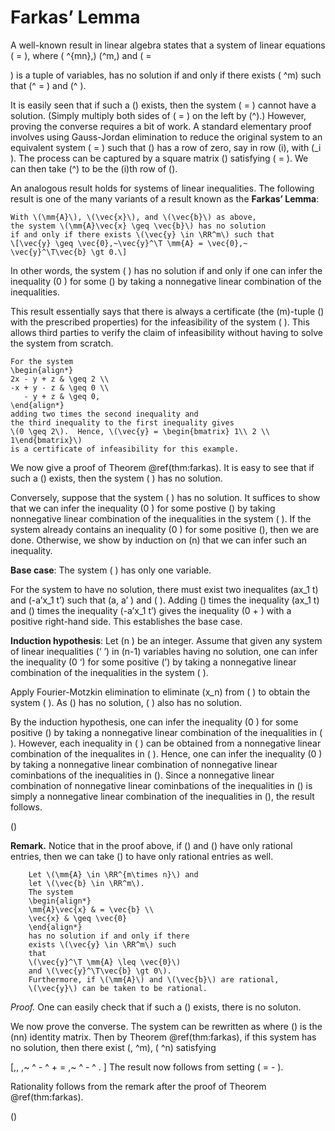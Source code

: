 # Farkas' Lemma

A well-known result in linear algebra states that
a system of linear equations \(\mm{A}\vec{x} = \vec{b}\),
where \(\mm{A} \in \RR^{m\times n},\) \(\vec{b}\in \RR^m,\)
and 
\(\vec{x} = \begin{bmatrix} x_1\\ \vdots \\ x_n\end{bmatrix}\) is 
a tuple of variables, has no solution
if and only if there exists \(\vec{y} \in \RR^m\) such
that \(\vec{y}^\T\mm{A} = \vec{0}\)
and \(\vec{y}^\T \vec{b} \neq 0\).


It is easily seen that if such a \(\vec{y}\) exists, then the system
\(\mm{A}\vec{x} = \vec{b}\) cannot have a solution. (Simply
multiply both sides of \(\mm{A}\vec{x} = \vec{b}\) on the left by
\(\vec{y}^\T\).)  However, proving the converse requires 
a bit of work. A standard elementary proof involves using 
Gauss-Jordan elimination to reduce the original system to an equivalent
system \(\mm{Q}\vec{x} = \vec{d}\) such that \(\mm{Q}\)
has a row of zero, say in row \(i\), with \(\vec{d}_i \neq 0\).
The process can be captured by a square matrix \(\mm{M}\) satisfying
\(\mm{M}\mm{A} = \mm{Q}\).
We can then take \(\vec{y}^\T\) to be the \(i\)th row
of \(\mm{M}\).


An analogous result holds for systems of linear inequalities.
The following result is one of the many variants
of a result known as the **Farkas' Lemma**:

```theorem
With \(\mm{A}\), \(\vec{x}\), and \(\vec{b}\) as above,
the system \(\mm{A}\vec{x} \geq \vec{b}\) has no solution
if and only if there exists \(\vec{y} \in \RR^m\) such that
\[\vec{y} \geq \vec{0},~\vec{y}^\T \mm{A} = \vec{0},~
\vec{y}^\T\vec{b} \gt 0.\]
```


In other words, the system \(\mm{A}\vec{x} \geq \vec{b}\)
has no solution if and only if one can infer the inequality \(0 \geq \gamma\) 
for some \(\gamma \gt 0\) by taking a nonnegative linear combination of the
inequalities.


This result essentially says that there is always 
a certificate (the \(m\)-tuple \(\vec{y}\) with the prescribed properties)
for the infeasibility of the system \(\mm{A}\vec{x} \geq \vec{b}\).
This allows third parties to verify
the claim of infeasibility without having to solve the system from scratch.

```example

For the system
\begin{align*}
2x - y + z & \geq 2 \\
-x + y - z & \geq 0 \\
   - y + z & \geq 0,
\end{align*}
adding two times the second inequality and
the third inequality to the first inequality gives
\(0 \geq 2\).  Hence, \(\vec{y} = \begin{bmatrix} 1\\ 2 \\ 1\end{bmatrix}\)
is a certificate of infeasibility for this example.
```


We now give a proof of Theorem \@ref(thm:farkas).
It is easy to see that if such a \(\vec{y}\) exists, then
the system \(\mm{A}\vec{x} \geq \vec{b}\) has no solution.


Conversely, suppose that the system \(\mm{A}\vec{x} \geq \vec{b}\) 
has no solution.
It suffices to show that we can infer
the inequality \(0 \geq \alpha\) for some postive \(\alpha\) by
taking nonnegative linear combination of the inequalities
in the system \(\mm{A}\vec{x} \geq \vec{b}\).
If the system already contains an inequality \(0 \geq \alpha\)
for some positive \(\alpha\), then
we are done.  Otherwise,
we show by induction on \(n\)
that we can infer such an inequality.


 **Base case**:  The system \(\mm{A}\vec{x} \geq \vec{b}\)
 has only one variable. 


 For the system to have no solution, there must exist
 two inequalites \(ax_1 \geq t\) and \(-a'x_1 \geq t'\)
 such that \(a, a' \gt 0\) and \(\frac{t}{a} \gt \frac{-t'}{a'}\).
 Adding \(\frac{1}{a}\) times the inequality
 \(ax_1 \geq t\) and \(\frac{1}{a'}\) times the inequality \(-a'x_1 \geq t'\)
 gives the inequality \(0 \geq \frac{t}{a} + \frac{t'}{a'}\) with a positive
 right-hand side.  This establishes the base case.


 **Induction hypothesis**: Let \(n \geq 2\) be an integer.
 Assume that given any system of linear inequalities 
\(\mm{A}'\vec{x} \geq \vec{b}'\)
 in \(n-1\) variables having no solution,
 one can infer the inequality \(0 \geq \alpha'\) for some positive
 \(\alpha'\) by taking a nonnegative linear combination of the inequalities
 in the system \(\mm{P}\vec{x} \geq \vec{q}\).


 Apply Fourier-Motzkin elimination to eliminate \(x_n\)
 from \(\mm{A}\vec{x} \geq \vec{b}\) to obtain
 the system 
 \(\mm{P}\vec{x} \geq \vec{q}\).
 As \(\mm{A}\vec{x}\geq \vec{b}\) has no solution, 
 \(\mm{P}\vec{x} \geq \vec{q}\)
 also has no solution.


 By the induction hypothesis,
 one can infer the inequality \(0 \geq \alpha\) for some positive
 \(\alpha\) by taking a nonnegative linear combination of the inequalities
 in \(\mm{P}\vec{x} \geq \vec{q}\).
 However, each inequality 
 in \(\mm{P}\vec{x} \geq \vec{q}\)
 can be obtained from a nonnegative linear combination
 of the inequalites in \(\mm{A}\vec{x} \geq \vec{b}\).
 Hence, one can infer the inequality \(0 \geq \alpha\) 
 by taking a nonnegative linear combination of nonnegative linear
 cominbations of the inequalities in \(\mm{A}\vec{x}\geq \vec{b}\).
 Since a nonnegative linear combination of nonnegative linear
 cominbations of the inequalities in \(\mm{A}\vec{x}\geq \vec{b}\)
 is simply a nonnegative linear combination of the 
  inequalities in \(\mm{A}\vec{x}\geq \vec{b}\), the result follows.

\(\qed\)



**Remark.** Notice that in the proof above,
if \(\mm{A}\) and \(\vec{b}\)
have only rational entries, then we can take \(\vec{y}\) to have
only rational entries as well.

```corollary
    Let \(\mm{A} \in \RR^{m\times n}\) and
    let \(\vec{b} \in \RR^m\).
    The system
    \begin{align*}
    \mm{A}\vec{x} & = \vec{b} \\
    \vec{x} & \geq \vec{0}
    \end{align*}
    has no solution if and only if there
    exists \(\vec{y} \in \RR^m\) such
    that
    \(\vec{y}^\T \mm{A} \leq \vec{0}\)
    and \(\vec{y}^\T\vec{b} \gt 0\).
    Furthermore, if \(\mm{A}\) and \(\vec{b}\) are rational,
    \(\vec{y}\) can be taken to be rational.

```

*Proof.*
One can easily check that if such a \(\vec{y}\) exists, there
is no soluton.


We now prove the converse.
The system
\begin{align*}
\mm{A}\vec{x} & = \vec{b} \\
\vec{x} & \geq \vec{0}
\end{align*}
can be rewritten as
\begin{align*}
\begin{bmatrix}
\mm{A} \\
-\mm{A} \\
\mm{I}
\end{bmatrix}\vec{x} \geq 
\begin{bmatrix}
\vec{b} \\
-\vec{b} \\
\vec{0}
\end{bmatrix}
\end{align*}
where \(\mm{I}\) is the \(n\times n\) identity matrix.
Then by Theorem \@ref(thm:farkas),
if this system has no solution, then there exist
\(\vec{u}, \vec{v} \in \mathbb{R}^m\),
\(\vec{w} \in \mathbb{R}^n\) satisfying

\[\vec{u},\vec{v},\vec{w} \geq \vec{0},~
\mathbf{u}^\T\mm{A} -
\mathbf{v}^\T\mm{A} +
\mathbf{w} = \mathbf{0},~
\mathbf{u}^\T\mathbf{b} -
\mathbf{v}^\T\mathbf{b} \gt 0.
\]
The result now follows from
setting \(\vec{y} = \vec{u} - \vec{v}\).

Rationality follows from the remark after the proof of
Theorem \@ref(thm:farkas).

\(\qed\)
